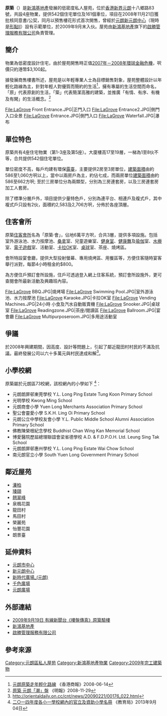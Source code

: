 {{Infobox_housinghk 
| name =  原築 (La Grove)
| logo= [[File:LaGrove_Logo.jpg|80px]]
| photo = Lgofficial.jpg
| phototitle = 2013年10月的原築
| address= [[香港|香港]][[新界|新界]][[元朗|元朗]]十八鄉路83號
| lot= 丈量約份第120約地段第4042號<br/>(Lot 4042 in DD 120)
| developer= [[新鴻基地產|新鴻基地產]]
| use = 住宅
| blocknumber = 4幢 (第1,2,3,5座)
| floor_area = 
| floornumber = 第1及第5座：19層<br/>第2及第3座：17層
| yearofcompletion = 2009年9月
| former = 
| facilities = 會所、室外游泳池、健身室、燒烤區、停車場
| website = 
}}

'''原築'''（{{lang-en|'''La Grove'''}}）是[[新鴻基地產|新鴻基地產]]發展的低密度私人屋苑，位於[[香港|香港]][[新界|新界]][[元朗|元朗]]十八鄉路83號，共設4座物業，提供542個住宅單位及161個車位，項目在2008年11月21日獲批核同意書/公契，同月以預售樓花形式首次開售，曾經於[[元朗|元朗]][[新元朗中心|新元朗中心]]（現時是[[形點II|形點II]]）設有示範單位，於2009年9月末入伙。屋苑由[[新鴻基地產|新鴻基地產]]旗下的[[啟勝管理服務有限公司|啟勝管理服務有限公司]]負責管理。

== 簡介 ==
物業為低密度設計住宅，由於屋苑開售時正值[[2007年－2008年環球金融危機|2007年－2008年環球金融危機]]，呎價只約港幣$3,100起。

據發展商售樓書所述，屋苑是以年輕專業人士為目標銷售對象，屋苑整體設計以年輕化路線為主，針對年輕人對優質而簡約的生活<ref>[http://www.hkcd.com.hk/content/2008-06/14/content_2110936.htm  元朗原築走年輕化路線] {{Wayback|url=http://www.hkcd.com.hk/content/2008-06/14/content_2110936.htm |date=20131015105419 }} 《香港商報》2008-06-14</ref>，擁有專屬的生活空間而命名，「原」代表原創的生活，「築」代表簡潔高雅的建築，並推廣「有情、有序、有機及有閑」的生活概念。<ref>[http://www.mpfinance.com/htm/Finance/20081129/Special/gm_gma1.htm 原築 元朗「潮」盤] {{Wayback|url=http://www.mpfinance.com/htm/Finance/20081129/Special/gm_gma1.htm |date=20160304115828 }} 《明報》2008-11-29</ref>
<gallery mode=packed>
File:LaGrove Front Entrance.JPG|正門入口
File:LaGrove Entrance2.JPG|側門入口全景
File:LaGrove Entrance.JPG|側門入口
File:LaGrove Waterfall.JPG|瀑布
</gallery>

== 單位特色 == 
原築共有4座住宅物業（第1-3座及第5座）。大廈樓高17至19層，一梯為1至8伙不等，合共提供542個住宅單位。

單位密度不高，每戶均建有環保[[露臺|露臺]]，主要提供2房至3房單位，[[建築面積|建築面積]]由約586至1,060方呎以上，當中以兩房戶為主，約佔七成，而兩房單位[[建築面積|建築面積]]由約586至662方呎; 至於三房單位分為兩類型，分別為三房連套房，以及三房連套房加工人套房。

除了標準分層戶外，項目提供少量特色戶，分別為連平台、相連戶及複式戶，其中複式戶只設有2伙，面積約2,583及2,706方呎，分佈於各座頂層。

== 住客會所 ==
原築[[住客會所|住客會所]]名為「原築‧會」，佔地6萬平方呎，合共3層，提供多項設施。包括室外游泳池、水力按摩池、[[桑拿|桑拿]]室、兒童遊樂室、[[健身室|健身室]]、[[健康舞|健康舞]]及[[瑜伽|瑜伽]]室、[[水療|水療]]室、[[電子遊戲|電子遊戲]]室、活動室、[[卡拉OK|卡拉OK]]室、[[桌球|桌球]]室、茶座、燒烤區。

會所特設宴會廳，提供大型投射螢幕、專用燒烤區、用餐區等，方便住客隨時宴客舉行派對，每節4小時租金約$800。

為方便住戶預訂會所設施，住戶可透過登入網上住客系統，預訂會所設施外，更可查閱會所最新活動及興趣班內容。<gallery mode=packed>
File:LaGrove BBQ.JPG|燒烤場
File:LaGrove Swimming Pool.JPG|室外游泳池、水力按摩池
File:LaGrove Karaoke.JPG|卡拉OK室
File:LaGrove Vending Machines.JPG|24小時 小食及汽水自動販賣機
File:LaGrove Snooker.JPG|桌球室
File:LaGrove Readingzone.JPG|茶座/閱讀區
File:LaGrove Ballroom.JPG|宴會廳
File:LaGrove Multipurposeroom.JPG|多用途活動室
</gallery>

== 爭議 ==

於2008年興建期間，因高度、設計等問題上，引起了鄰近龍田村村民的不滿及抗議。最終發展公司以六十多萬元與村民達成和解<ref>http://orientaldaily.on.cc/cnt/news/20090221/00176_022.html{{dead link|date=2017年12月 |bot=InternetArchiveBot |fix-attempted=yes }}</ref>。

== 小學校網 ==
原築屬於元朗區73校網，該校網內的小學如下 <ref>[http://www.edb.gov.hk/attachment/tc/edu-system/primary-secondary/spa-systems/primary-1-admission/school-lists/2014dpnet-73.pdf 二○一四年度各小一學校網內的官立及資助小學名冊] {{Wayback|url=http://www.edb.gov.hk/attachment/tc/edu-system/primary-secondary/spa-systems/primary-1-admission/school-lists/2014dpnet-73.pdf |date=20131015153219 }} 《教育局》2013年9月04日</ref>：
* 元朗朗屏邨東莞學校  Y.L. Long Ping Estate Tung Koon Primary School
* 光明學校  Kwong Ming School
* 元朗商會小學  Yuen Long Merchants Association Primary School
* 聖公會靈愛小學  S.K.H. Ling Oi Primary School
* 元朗公立中學校友會小學  Y.L. Public Middle School Alumni Association Primary School
* 佛教陳榮根紀念學校  Buddhist Chan Wing Kan Memorial School
* 博愛醫院歷屆總理聯誼會梁省德學校  A.D. & F.D.P.O.H. Ltd. Leung Sing Tak School
* 元朗朗屏邨惠州學校  Y.L. Long Ping Estate Wai Chow School
* 南元朗官立小學  South Yuen Long Government Primary School

== 鄰近屋苑 ==
*[[溱柏|溱柏]]
*[[瑧頤|瑧頤]]
*[[翹翠峰|翹翠峰]]
*泉楓花園
*龍田村
*馬田村
*榮麗苑
*怡豐花園
*朗景臺

== 延伸資料 ==
*[[元朗市中心|元朗市中心]]
*[[新元朗中心|新元朗中心]]
*[[新時代廣場_(元朗)|新時代廣場_(元朗)]]
*[[千色廣場|千色廣場]]
*[[元朗廣場|元朗廣場]]

== 外部連結 ==
*[http://cablenews.i-cable.com/webapps/program_video/index.php?video_id=57519  2009年9月19日 有線新聞台《樓盤傳真》原築驗樓]
*[http://www.shkp.com/zh-HK/ 新鴻基地產] {{Wayback|url=http://www.shkp.com/zh-HK/ |date=20201202180035 }}
*[http://www.kaishing.hk 啟勝管理服務有限公司]{{Wayback|url=http://www.kaishing.hk/ |date=20200215143308 }}

== 參考來源 ==
{{reflist}}

{{新鴻基地產}}

[[Category:元朗區私人屋苑|Category:元朗區私人屋苑]]
[[Category:新鴻基地產物業|Category:新鴻基地產物業]]
[[Category:2009年完工建築物|Category:2009年完工建築物]]